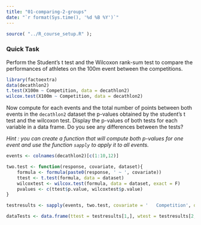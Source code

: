```yaml
---
title: "01-comparing-2-groups"
date: "`r format(Sys.time(), '%d %B %Y')`"
---
```


```r
source( "../R_course_setup.R" );
```

### Quick Task

Perform the Student's t test and the Wilcoxon rank-sum test to compare the performances of athletes on the 100m event between the competitions.  

```r
library(factoextra)
data(decathlon2)
t.test(X100m ~ Competition, data = decathlon2)
wilcox.test(X100m ~ Competition, data = decathlon2)
```

Now compute for each events and the total number of points between both events in the `decathlon2` dataset the p-values obtained by the student's t test and the wilcoxon test. Display the p-values of both tests for each variable in a data frame. Do you see any differences between the tests?

*Hint : you can create a function that will compute both p-values for one event and use the function `sapply` to apply it to all events.*

```r

events <- colnames(decathlon2)[c(1:10,12)]

two.test <- function(response, covariate, dataset){
    formula <- formula(paste0(response, ' ~ ', covariate))
    ttest <- t.test(formula, data = dataset)
    wilcoxtest <- wilcox.test(formula, data = dataset, exact = F)
    pvalues <- c(ttest$p.value, wilcoxtest$p.value)
}

testresults <- sapply(events, two.test, covariate = '	Competition', dataset= decathlon2)

dataTests <- data.frame(ttest = testresults[1,], wtest = testresults[2,]) 
```
